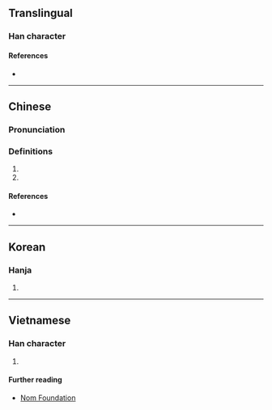 {{character info/new}}
==Translingual==

===Han character===
{{Han char|rn=85|rad=水|as=08|sn=11|four=|canj=EFQU|ids=⿰氵卷}}

====References====
* {{Han ref|kx=0629.020|dkj=17614|dj=1030.200|hdz=31653.040|uh=6DC3|ud=28099}}

----

==Chinese==
{{zh-forms}}

===Pronunciation===
{{zh-pron
|m=juàn
|c=gyun6
|mc=y
|oc=y
|ma=
|cat=n,pn
}}

===Definitions===
{{zh-hanzi}}

# {{zh-only|淃漣}}
# {{n-g|The [[name]] of a [[river]].}}

====References====
* {{R:yue:Jyutping Database}}

----

==Korean==

===Hanja===
{{ko-hanja|hangeul=권|eumhun=|rv=gwon|mr=kwŏn|y=kwen}}

# {{defn|lang=ko|sort=水08}}

----

==Vietnamese==

===Han character===
{{vi-readings|rs=水08|hanviet=cuộn}}

# {{defn|lang=vi|sort=水08}}

====Further reading====
* [http://nomfoundation.org/common/nom_details.php?codepoint=6dc3 Nom Foundation]
